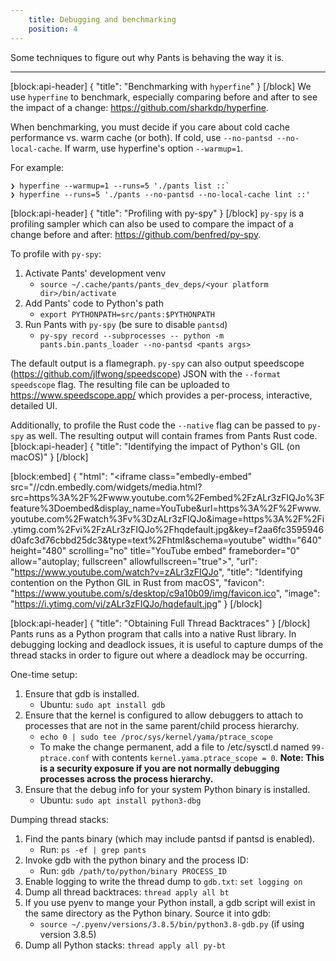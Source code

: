 ```yaml
---
    title: Debugging and benchmarking
    position: 4
---
```


Some techniques to figure out why Pants is behaving the way it is.

---

[block:api-header]
{
"title": "Benchmarking with `hyperfine`"
}
[/block]
We use `hyperfine` to benchmark, especially comparing before and after to see the impact of a change: https://github.com/sharkdp/hyperfine.

When benchmarking, you must decide if you care about cold cache performance vs. warm cache (or both). If cold, use `--no-pantsd --no-local-cache`. If warm, use hyperfine's option `--warmup=1`.

For example:

```
❯ hyperfine --warmup=1 --runs=5 './pants list ::`
❯ hyperfine --runs=5 './pants --no-pantsd --no-local-cache lint ::'
```

[block:api-header]
{
"title": "Profiling with py-spy"
}
[/block]
`py-spy` is a profiling sampler which can also be used to compare the impact of a change before and after: https://github.com/benfred/py-spy.

To profile with `py-spy`:

1. Activate Pants' development venv
   - `source ~/.cache/pants/pants_dev_deps/<your platform dir>/bin/activate`
2. Add Pants' code to Python's path
   - `export PYTHONPATH=src/pants:$PYTHONPATH`
3. Run Pants with `py-spy` (be sure to disable `pantsd`)
   - `py-spy record --subprocesses -- python -m pants.bin.pants_loader --no-pantsd <pants args>`

The default output is a flamegraph. `py-spy` can also output speedscope (https://github.com/jlfwong/speedscope) JSON with the `--format speedscope` flag. The resulting file can be uploaded to https://www.speedscope.app/ which provides a per-process, interactive, detailed UI.

Additionally, to profile the Rust code the `--native` flag can be passed to `py-spy` as well. The resulting output will contain frames from Pants Rust code.
[block:api-header]
{
"title": "Identifying the impact of Python's GIL (on macOS)"
}
[/block]

[block:embed]
{
"html": "<iframe class=\"embedly-embed\" src=\"//cdn.embedly.com/widgets/media.html?src=https%3A%2F%2Fwww.youtube.com%2Fembed%2FzALr3zFIQJo%3Ffeature%3Doembed&display_name=YouTube&url=https%3A%2F%2Fwww.youtube.com%2Fwatch%3Fv%3DzALr3zFIQJo&image=https%3A%2F%2Fi.ytimg.com%2Fvi%2FzALr3zFIQJo%2Fhqdefault.jpg&key=f2aa6fc3595946d0afc3d76cbbd25dc3&type=text%2Fhtml&schema=youtube\" width=\"640\" height=\"480\" scrolling=\"no\" title=\"YouTube embed\" frameborder=\"0\" allow=\"autoplay; fullscreen\" allowfullscreen=\"true\"></iframe>",
"url": "https://www.youtube.com/watch?v=zALr3zFIQJo",
"title": "Identifying contention on the Python GIL in Rust from macOS",
"favicon": "https://www.youtube.com/s/desktop/c9a10b09/img/favicon.ico",
"image": "https://i.ytimg.com/vi/zALr3zFIQJo/hqdefault.jpg"
}
[/block]

[block:api-header]
{
"title": "Obtaining Full Thread Backtraces"
}
[/block]
Pants runs as a Python program that calls into a native Rust library. In debugging locking and deadlock issues, it is useful to capture dumps of the thread stacks in order to figure out where a deadlock may be occurring.

One-time setup:

1. Ensure that gdb is installed.
   - Ubuntu: `sudo apt install gdb`
2. Ensure that the kernel is configured to allow debuggers to attach to processes that are not in the same parent/child process hierarchy.
   - `echo 0 | sudo tee /proc/sys/kernel/yama/ptrace_scope`
   - To make the change permanent, add a file to /etc/sysctl.d named `99-ptrace.conf` with contents `kernel.yama.ptrace_scope = 0`. **Note: This is a security exposure if you are not normally debugging processes across the process hierarchy.**
3. Ensure that the debug info for your system Python binary is installed.
   - Ubuntu: `sudo apt install python3-dbg`

Dumping thread stacks:

1. Find the pants binary (which may include pantsd if pantsd is enabled).
   - Run: `ps -ef | grep pants`
2. Invoke gdb with the python binary and the process ID:
   - Run: `gdb /path/to/python/binary PROCESS_ID`
3. Enable logging to write the thread dump to `gdb.txt`: `set logging on`
4. Dump all thread backtraces: `thread apply all bt`
5. If you use pyenv to mange your Python install, a gdb script will exist in the same directory as the Python binary. Source it into gdb:
   - `source ~/.pyenv/versions/3.8.5/bin/python3.8-gdb.py` (if using version 3.8.5)
6. Dump all Python stacks: `thread apply all py-bt`
